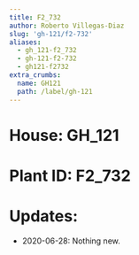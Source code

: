 ```yaml
---
title: F2_732
author: Roberto Villegas-Diaz
slug: 'gh-121/f2-732'
aliases:
  - gh_121-f2_732
  - gh-121-f2-732
  - gh121-f2732
extra_crumbs:
  name: GH121
  path: /label/gh-121
---
```


# **House**: GH_121
# **Plant ID**: F2_732
# **Updates**: 
 - 2020-06-28: Nothing new.
